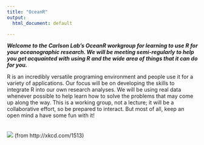 ```yaml
---
title: "OceanR"
output: 
  html_document: default

---
```


***Welcome to the Carlson Lab's OceanR workgroup for learning to use R for your oceanographic research. We will be meeting semi-regularly to help you get acquainted with using R and the wide area of things that it can do for you.***  

R is an incredibly versatile programing environment and people use it for a variety of applications. Our focus will be on developing the skills to integrate R into our own research analyses. We will be using real data whenever possible to help learn how to solve the problems that may come up along the way. This is a working group, not a lecture; it will be a collaborative effort, so be prepared to interact. But most of all, keep an open mind a have some fun with it!  
<br>  
![](Images/code_quality_2x_xkcd_1513.png)
(from http://xkcd.com/1513)



